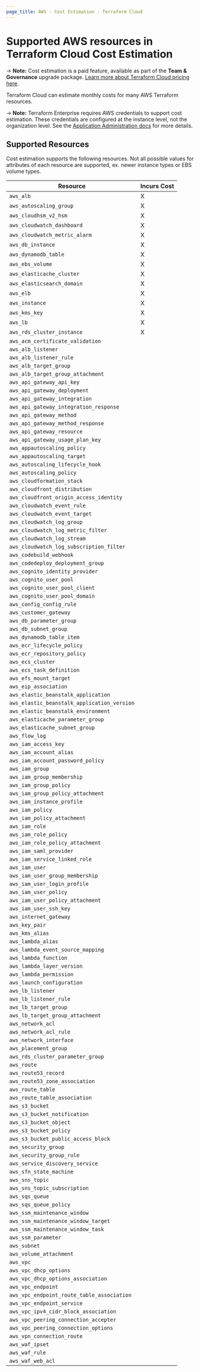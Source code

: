 ```yaml
---
page_title: AWS - Cost Estimation - Terraform Cloud
---
```


# Supported AWS resources in Terraform Cloud Cost Estimation

-> **Note:** Cost estimation is a paid feature, available as part of the **Team & Governance** upgrade package. [Learn more about Terraform Cloud pricing here](https://www.hashicorp.com/products/terraform/pricing).

Terraform Cloud can estimate monthly costs for many AWS Terraform resources.

-> **Note:** Terraform Enterprise requires AWS credentials to support cost estimation. These credentials are configured at the instance level, not the organization level. See the [Application Administration docs](/terraform/enterprise/admin/application/integration) for more details.

## Supported Resources

Cost estimation supports the following resources. Not all possible values for attributes of each resource are supported, ex. newer instance types or EBS volume types.

| Resource | Incurs Cost |
| ----------- | ----------- |
| `aws_alb` | X |
| `aws_autoscaling_group` | X |
| `aws_cloudhsm_v2_hsm` | X |
| `aws_cloudwatch_dashboard` | X |
| `aws_cloudwatch_metric_alarm` | X |
| `aws_db_instance` | X |
| `aws_dynamodb_table` | X |
| `aws_ebs_volume` | X |
| `aws_elasticache_cluster` | X |
| `aws_elasticsearch_domain` | X |
| `aws_elb` | X |
| `aws_instance` | X |
| `aws_kms_key` | X |
| `aws_lb` | X |
| `aws_rds_cluster_instance` | X |
| `aws_acm_certificate_validation` | |
| `aws_alb_listener` | |
| `aws_alb_listener_rule` | |
| `aws_alb_target_group` | |
| `aws_alb_target_group_attachment` | |
| `aws_api_gateway_api_key` | |
| `aws_api_gateway_deployment` | |
| `aws_api_gateway_integration` | |
| `aws_api_gateway_integration_response` | |
| `aws_api_gateway_method` | |
| `aws_api_gateway_method_response` | |
| `aws_api_gateway_resource` | |
| `aws_api_gateway_usage_plan_key` | |
| `aws_appautoscaling_policy` | |
| `aws_appautoscaling_target` | |
| `aws_autoscaling_lifecycle_hook` | |
| `aws_autoscaling_policy` | |
| `aws_cloudformation_stack` | |
| `aws_cloudfront_distribution` | |
| `aws_cloudfront_origin_access_identity` | |
| `aws_cloudwatch_event_rule` | |
| `aws_cloudwatch_event_target` | |
| `aws_cloudwatch_log_group` | |
| `aws_cloudwatch_log_metric_filter` | |
| `aws_cloudwatch_log_stream` | |
| `aws_cloudwatch_log_subscription_filter` | |
| `aws_codebuild_webhook` | |
| `aws_codedeploy_deployment_group` | |
| `aws_cognito_identity_provider` | |
| `aws_cognito_user_pool` | |
| `aws_cognito_user_pool_client` | |
| `aws_cognito_user_pool_domain` | |
| `aws_config_config_rule` | |
| `aws_customer_gateway` | |
| `aws_db_parameter_group` | |
| `aws_db_subnet_group` | |
| `aws_dynamodb_table_item` | |
| `aws_ecr_lifecycle_policy` | |
| `aws_ecr_repository_policy` | |
| `aws_ecs_cluster` | |
| `aws_ecs_task_definition` | |
| `aws_efs_mount_target` | |
| `aws_eip_association` | |
| `aws_elastic_beanstalk_application` | |
| `aws_elastic_beanstalk_application_version` | |
| `aws_elastic_beanstalk_environment` | |
| `aws_elasticache_parameter_group` | |
| `aws_elasticache_subnet_group` | |
| `aws_flow_log` | |
| `aws_iam_access_key` | |
| `aws_iam_account_alias` | |
| `aws_iam_account_password_policy` | |
| `aws_iam_group` | |
| `aws_iam_group_membership` | |
| `aws_iam_group_policy` | |
| `aws_iam_group_policy_attachment` | |
| `aws_iam_instance_profile` | |
| `aws_iam_policy` | |
| `aws_iam_policy_attachment` | |
| `aws_iam_role` | |
| `aws_iam_role_policy` | |
| `aws_iam_role_policy_attachment` | |
| `aws_iam_saml_provider` | |
| `aws_iam_service_linked_role` | |
| `aws_iam_user` | |
| `aws_iam_user_group_membership` | |
| `aws_iam_user_login_profile` | |
| `aws_iam_user_policy` | |
| `aws_iam_user_policy_attachment` | |
| `aws_iam_user_ssh_key` | |
| `aws_internet_gateway` | |
| `aws_key_pair` | |
| `aws_kms_alias` | |
| `aws_lambda_alias` | |
| `aws_lambda_event_source_mapping` | |
| `aws_lambda_function` | |
| `aws_lambda_layer_version` | |
| `aws_lambda_permission` | |
| `aws_launch_configuration` | |
| `aws_lb_listener` | |
| `aws_lb_listener_rule` | |
| `aws_lb_target_group` | |
| `aws_lb_target_group_attachment` | |
| `aws_network_acl` | |
| `aws_network_acl_rule` | |
| `aws_network_interface` | |
| `aws_placement_group` | |
| `aws_rds_cluster_parameter_group` | |
| `aws_route` | |
| `aws_route53_record` | |
| `aws_route53_zone_association` | |
| `aws_route_table` | |
| `aws_route_table_association` | |
| `aws_s3_bucket` | |
| `aws_s3_bucket_notification` | |
| `aws_s3_bucket_object` | |
| `aws_s3_bucket_policy` | |
| `aws_s3_bucket_public_access_block` | |
| `aws_security_group` | |
| `aws_security_group_rule` | |
| `aws_service_discovery_service` | |
| `aws_sfn_state_machine` | |
| `aws_sns_topic` | |
| `aws_sns_topic_subscription` | |
| `aws_sqs_queue` | |
| `aws_sqs_queue_policy` | |
| `aws_ssm_maintenance_window` | |
| `aws_ssm_maintenance_window_target` | |
| `aws_ssm_maintenance_window_task` | |
| `aws_ssm_parameter` | |
| `aws_subnet` | |
| `aws_volume_attachment` | |
| `aws_vpc` | |
| `aws_vpc_dhcp_options` | |
| `aws_vpc_dhcp_options_association` | |
| `aws_vpc_endpoint` | |
| `aws_vpc_endpoint_route_table_association` | |
| `aws_vpc_endpoint_service` | |
| `aws_vpc_ipv4_cidr_block_association` | |
| `aws_vpc_peering_connection_accepter` | |
| `aws_vpc_peering_connection_options` | |
| `aws_vpn_connection_route` | |
| `aws_waf_ipset` | |
| `aws_waf_rule` | |
| `aws_waf_web_acl` | |
